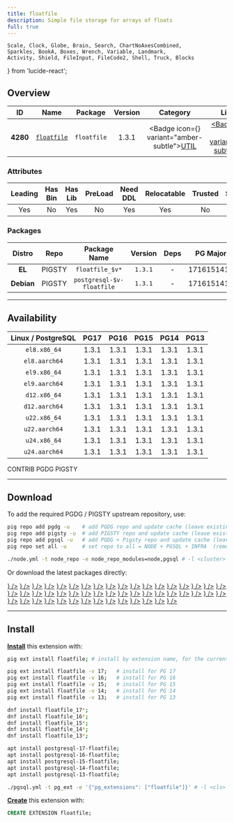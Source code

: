```yaml
---
title: floatfile
description: Simple file storage for arrays of floats
full: true
---
```


    Scale, Clock, Globe, Brain, Search, ChartNoAxesCombined,
    Sparkles, BookA, Boxes, Wrench, Variable, Landmark,
    Activity, Shield, FileInput, FileCode2, Shell, Truck, Blocks
} from 'lucide-react';

## Overview

| <TooltipIconButton tooltip="Extension unique identifier" side="top">ID</TooltipIconButton> | <TooltipIconButton tooltip="Extension name" side="top">Name</TooltipIconButton> | <TooltipIconButton tooltip="Package name for installation" side="top">Package</TooltipIconButton> | <TooltipIconButton tooltip="Latest available extension version" side="top">Version</TooltipIconButton> | <TooltipIconButton tooltip="Extension category" side="top">Category</TooltipIconButton> | <TooltipIconButton tooltip="Open source license" side="top">License</TooltipIconButton> | <TooltipIconButton tooltip="Programming language" side="top">Lang</TooltipIconButton> |
|:--------:|:--------:|:----------:|:--------------:|:---------------------------------------:|:------------------------------------------------------:|:----:|
| **4280** | [`floatfile`](https://github.com/pjungwir/floatfile) | `floatfile` | 1.3.1 | <Badge icon={<Wrench />} variant="amber-subtle"><a href="/ext/util" className="no-underline">UTIL</a></Badge> | <a href="/ext/list/license#mit" className="no-underline"><Badge icon={<Scale />} variant="blue-subtle">MIT</Badge></a> | <a href="/ext/list/lang#c"><Badge icon={<FileCode2 />} variant="blue-subtle">C</Badge></a> |

### Attributes

| <TooltipIconButton tooltip="The Primary Leading extension in the Package" side="top">Leading</TooltipIconButton> | <TooltipIconButton tooltip="Contains binary utils" side="top">Has Bin</TooltipIconButton> | <TooltipIconButton tooltip="Contains .so shared library files" side="top">Has Lib</TooltipIconButton> | <TooltipIconButton tooltip="Requires preloading via shared_preload_libraries" side="top">PreLoad</TooltipIconButton> | <TooltipIconButton tooltip="Requires CREATE EXTENSION DDL command" side="top">Need DDL</TooltipIconButton> | <TooltipIconButton tooltip="Can be installed in any schema" side="top">Relocatable</TooltipIconButton> | <TooltipIconButton tooltip="Can be created by non-superuser" side="top">Trusted</TooltipIconButton> | <TooltipIconButton tooltip="Schemas used by this extension" side="top">Schemas</TooltipIconButton> |
|:-------:|:-------:|:-------:|:-------:|:--------:|:-----------:|:-------:|:-------:|
| Yes | No | Yes | No | Yes | Yes | No | - |

### Packages

| <TooltipIconButton tooltip="Linux distribution family, EL or Debian" side="top">Distro</TooltipIconButton> | <TooltipIconButton tooltip="Package repository" side="top">Repo</TooltipIconButton> | <TooltipIconButton tooltip="The RPM/DEB Package Name Pattern (replace $v with real pg major)" side="top">Package Name</TooltipIconButton> | <TooltipIconButton tooltip="Latest package version" side="top">Version</TooltipIconButton> | <TooltipIconButton tooltip="RPM/DEB Package dependencies" side="top">Deps</TooltipIconButton> | <TooltipIconButton tooltip="Available in these PostgreSQL Major Versions" side="top">PG Major</TooltipIconButton> |
|:----------:|:--------:|:------------------------:|:-----------:|:------------:|:------------------:|
|   **EL**   | <Badge variant="amber-subtle"><span className="font-bold">PIGSTY</span></Badge> | `floatfile_$v*` | `1.3.1` | - | <Badge variant="green-subtle">17</Badge><Badge variant="green-subtle">16</Badge><Badge variant="green-subtle">15</Badge><Badge variant="green-subtle">14</Badge><Badge variant="green-subtle">13</Badge> |
| **Debian** | <Badge variant="amber-subtle"><span className="font-bold">PIGSTY</span></Badge> | `postgresql-$v-floatfile` | `1.3.1` | - | <Badge variant="green-subtle">17</Badge><Badge variant="green-subtle">16</Badge><Badge variant="green-subtle">15</Badge><Badge variant="green-subtle">14</Badge><Badge variant="green-subtle">13</Badge> |



------

## Availability

| <TooltipIconButton tooltip="Linux Distro Arch / PostgreSQL Major Version" side="top">Linux / PostgreSQL </TooltipIconButton> | **PG17** | **PG16** | **PG15** | **PG14** | **PG13** |
|:-----:|:-----:|:-----:|:-----:|:-----:|:-----:|
| `el8.x86_64` | <Badge variant="amber-subtle">1.3.1</Badge> | <Badge variant="amber-subtle">1.3.1</Badge> | <Badge variant="amber-subtle">1.3.1</Badge> | <Badge variant="amber-subtle">1.3.1</Badge> | <Badge variant="amber-subtle">1.3.1</Badge> |
| `el8.aarch64` | <Badge variant="amber-subtle">1.3.1</Badge> | <Badge variant="amber-subtle">1.3.1</Badge> | <Badge variant="amber-subtle">1.3.1</Badge> | <Badge variant="amber-subtle">1.3.1</Badge> | <Badge variant="amber-subtle">1.3.1</Badge> |
| `el9.x86_64` | <Badge variant="amber-subtle">1.3.1</Badge> | <Badge variant="amber-subtle">1.3.1</Badge> | <Badge variant="amber-subtle">1.3.1</Badge> | <Badge variant="amber-subtle">1.3.1</Badge> | <Badge variant="amber-subtle">1.3.1</Badge> |
| `el9.aarch64` | <Badge variant="amber-subtle">1.3.1</Badge> | <Badge variant="amber-subtle">1.3.1</Badge> | <Badge variant="amber-subtle">1.3.1</Badge> | <Badge variant="amber-subtle">1.3.1</Badge> | <Badge variant="amber-subtle">1.3.1</Badge> |
| `d12.x86_64` | <Badge variant="amber-subtle">1.3.1</Badge> | <Badge variant="amber-subtle">1.3.1</Badge> | <Badge variant="amber-subtle">1.3.1</Badge> | <Badge variant="amber-subtle">1.3.1</Badge> | <Badge variant="amber-subtle">1.3.1</Badge> |
| `d12.aarch64` | <Badge variant="amber-subtle">1.3.1</Badge> | <Badge variant="amber-subtle">1.3.1</Badge> | <Badge variant="amber-subtle">1.3.1</Badge> | <Badge variant="amber-subtle">1.3.1</Badge> | <Badge variant="amber-subtle">1.3.1</Badge> |
| `u22.x86_64` | <Badge variant="amber-subtle">1.3.1</Badge> | <Badge variant="amber-subtle">1.3.1</Badge> | <Badge variant="amber-subtle">1.3.1</Badge> | <Badge variant="amber-subtle">1.3.1</Badge> | <Badge variant="amber-subtle">1.3.1</Badge> |
| `u22.aarch64` | <Badge variant="amber-subtle">1.3.1</Badge> | <Badge variant="amber-subtle">1.3.1</Badge> | <Badge variant="amber-subtle">1.3.1</Badge> | <Badge variant="amber-subtle">1.3.1</Badge> | <Badge variant="amber-subtle">1.3.1</Badge> |
| `u24.x86_64` | <Badge variant="amber-subtle">1.3.1</Badge> | <Badge variant="amber-subtle">1.3.1</Badge> | <Badge variant="amber-subtle">1.3.1</Badge> | <Badge variant="amber-subtle">1.3.1</Badge> | <Badge variant="amber-subtle">1.3.1</Badge> |
| `u24.aarch64` | <Badge variant="amber-subtle">1.3.1</Badge> | <Badge variant="amber-subtle">1.3.1</Badge> | <Badge variant="amber-subtle">1.3.1</Badge> | <Badge variant="amber-subtle">1.3.1</Badge> | <Badge variant="amber-subtle">1.3.1</Badge> |

<Badge variant="green-subtle"><span className="font-black">CONTRIB</span></Badge> <Badge variant="blue-subtle"><span className="font-black">PGDG</span></Badge> <Badge variant="amber-subtle"><span className="font-black">PIGSTY</span></Badge>

------

## Download

To add the required PGDG / PIGSTY upstream repository, use:

```bash tab="pig"
pig repo add pgdg -u    # add PGDG repo and update cache (leave existing repos)
pig repo add pigsty -u  # add PIGSTY repo and update cache (leave existing repos)
pig repo add pgsql -u   # add PGDG + Pigsty repo and update cache (leave existing repos)
pig repo set all -u     # set repo to all = NODE + PGSQL + INFRA  (remove existing repos)
```
```bash tab="pigsty"
./node.yml -t node_repo -e node_repo_modules=node,pgsql # -l <cluster>
```

Or download the latest packages directly:

<Files>
    <Folder name="el8.x86_64">
        <a href="https://repo.pigsty.io/yum/pgsql/el8.x86_64/floatfile_17-1.3.1-1PIGSTY.el8.x86_64.rpm"><File name="floatfile_17-1.3.1-1PIGSTY.el8.x86_64.rpm" icon={<Package className="text-emerald-500" />} /></a>
        <a href="https://repo.pigsty.io/yum/pgsql/el8.x86_64/floatfile_16-1.3.1-1PIGSTY.el8.x86_64.rpm"><File name="floatfile_16-1.3.1-1PIGSTY.el8.x86_64.rpm" icon={<Package className="text-emerald-500" />} /></a>
        <a href="https://repo.pigsty.io/yum/pgsql/el8.x86_64/floatfile_15-1.3.1-1PIGSTY.el8.x86_64.rpm"><File name="floatfile_15-1.3.1-1PIGSTY.el8.x86_64.rpm" icon={<Package className="text-emerald-500" />} /></a>
        <a href="https://repo.pigsty.io/yum/pgsql/el8.x86_64/floatfile_14-1.3.1-1PIGSTY.el8.x86_64.rpm"><File name="floatfile_14-1.3.1-1PIGSTY.el8.x86_64.rpm" icon={<Package className="text-emerald-500" />} /></a>
        <a href="https://repo.pigsty.io/yum/pgsql/el8.x86_64/floatfile_13-1.3.1-1PIGSTY.el8.x86_64.rpm"><File name="floatfile_13-1.3.1-1PIGSTY.el8.x86_64.rpm" icon={<Package className="text-emerald-500" />} /></a>
    </Folder>
    <Folder name="el8.aarch64">
        <a href="https://repo.pigsty.io/yum/pgsql/el8.aarch64/floatfile_17-1.3.1-1PIGSTY.el8.aarch64.rpm"><File name="floatfile_17-1.3.1-1PIGSTY.el8.aarch64.rpm" icon={<Package className="text-orange-500" />} /></a>
        <a href="https://repo.pigsty.io/yum/pgsql/el8.aarch64/floatfile_16-1.3.1-1PIGSTY.el8.aarch64.rpm"><File name="floatfile_16-1.3.1-1PIGSTY.el8.aarch64.rpm" icon={<Package className="text-orange-500" />} /></a>
        <a href="https://repo.pigsty.io/yum/pgsql/el8.aarch64/floatfile_15-1.3.1-1PIGSTY.el8.aarch64.rpm"><File name="floatfile_15-1.3.1-1PIGSTY.el8.aarch64.rpm" icon={<Package className="text-orange-500" />} /></a>
        <a href="https://repo.pigsty.io/yum/pgsql/el8.aarch64/floatfile_14-1.3.1-1PIGSTY.el8.aarch64.rpm"><File name="floatfile_14-1.3.1-1PIGSTY.el8.aarch64.rpm" icon={<Package className="text-orange-500" />} /></a>
        <a href="https://repo.pigsty.io/yum/pgsql/el8.aarch64/floatfile_13-1.3.1-1PIGSTY.el8.aarch64.rpm"><File name="floatfile_13-1.3.1-1PIGSTY.el8.aarch64.rpm" icon={<Package className="text-orange-500" />} /></a>
    </Folder>
    <Folder name="el9.x86_64">
        <a href="https://repo.pigsty.io/yum/pgsql/el9.x86_64/floatfile_17-1.3.1-1PIGSTY.el9.x86_64.rpm"><File name="floatfile_17-1.3.1-1PIGSTY.el9.x86_64.rpm" icon={<Package className="text-emerald-500" />} /></a>
        <a href="https://repo.pigsty.io/yum/pgsql/el9.x86_64/floatfile_16-1.3.1-1PIGSTY.el9.x86_64.rpm"><File name="floatfile_16-1.3.1-1PIGSTY.el9.x86_64.rpm" icon={<Package className="text-emerald-500" />} /></a>
        <a href="https://repo.pigsty.io/yum/pgsql/el9.x86_64/floatfile_15-1.3.1-1PIGSTY.el9.x86_64.rpm"><File name="floatfile_15-1.3.1-1PIGSTY.el9.x86_64.rpm" icon={<Package className="text-emerald-500" />} /></a>
        <a href="https://repo.pigsty.io/yum/pgsql/el9.x86_64/floatfile_14-1.3.1-1PIGSTY.el9.x86_64.rpm"><File name="floatfile_14-1.3.1-1PIGSTY.el9.x86_64.rpm" icon={<Package className="text-emerald-500" />} /></a>
        <a href="https://repo.pigsty.io/yum/pgsql/el9.x86_64/floatfile_13-1.3.1-1PIGSTY.el9.x86_64.rpm"><File name="floatfile_13-1.3.1-1PIGSTY.el9.x86_64.rpm" icon={<Package className="text-emerald-500" />} /></a>
    </Folder>
    <Folder name="el9.aarch64">
        <a href="https://repo.pigsty.io/yum/pgsql/el9.aarch64/floatfile_17-1.3.1-1PIGSTY.el9.aarch64.rpm"><File name="floatfile_17-1.3.1-1PIGSTY.el9.aarch64.rpm" icon={<Package className="text-orange-500" />} /></a>
        <a href="https://repo.pigsty.io/yum/pgsql/el9.aarch64/floatfile_16-1.3.1-1PIGSTY.el9.aarch64.rpm"><File name="floatfile_16-1.3.1-1PIGSTY.el9.aarch64.rpm" icon={<Package className="text-orange-500" />} /></a>
        <a href="https://repo.pigsty.io/yum/pgsql/el9.aarch64/floatfile_15-1.3.1-1PIGSTY.el9.aarch64.rpm"><File name="floatfile_15-1.3.1-1PIGSTY.el9.aarch64.rpm" icon={<Package className="text-orange-500" />} /></a>
        <a href="https://repo.pigsty.io/yum/pgsql/el9.aarch64/floatfile_14-1.3.1-1PIGSTY.el9.aarch64.rpm"><File name="floatfile_14-1.3.1-1PIGSTY.el9.aarch64.rpm" icon={<Package className="text-orange-500" />} /></a>
        <a href="https://repo.pigsty.io/yum/pgsql/el9.aarch64/floatfile_13-1.3.1-1PIGSTY.el9.aarch64.rpm"><File name="floatfile_13-1.3.1-1PIGSTY.el9.aarch64.rpm" icon={<Package className="text-orange-500" />} /></a>
    </Folder>
    <Folder name="d12.x86_64">
        <a href="https://repo.pigsty.io/apt/pgsql/bookworm/pool/main/f/floatfile/postgresql-17-floatfile_1.3.1-1PIGSTY~bookworm_amd64.deb"><File name="postgresql-17-floatfile_1.3.1-1PIGSTY~bookworm_amd64.deb" icon={<Box className="text-emerald-500" />} /></a>
        <a href="https://repo.pigsty.io/apt/pgsql/bookworm/pool/main/f/floatfile/postgresql-16-floatfile_1.3.1-1PIGSTY~bookworm_amd64.deb"><File name="postgresql-16-floatfile_1.3.1-1PIGSTY~bookworm_amd64.deb" icon={<Box className="text-emerald-500" />} /></a>
        <a href="https://repo.pigsty.io/apt/pgsql/bookworm/pool/main/f/floatfile/postgresql-15-floatfile_1.3.1-1PIGSTY~bookworm_amd64.deb"><File name="postgresql-15-floatfile_1.3.1-1PIGSTY~bookworm_amd64.deb" icon={<Box className="text-emerald-500" />} /></a>
        <a href="https://repo.pigsty.io/apt/pgsql/bookworm/pool/main/f/floatfile/postgresql-14-floatfile_1.3.1-1PIGSTY~bookworm_amd64.deb"><File name="postgresql-14-floatfile_1.3.1-1PIGSTY~bookworm_amd64.deb" icon={<Box className="text-emerald-500" />} /></a>
        <a href="https://repo.pigsty.io/apt/pgsql/bookworm/pool/main/f/floatfile/postgresql-13-floatfile_1.3.1-1PIGSTY~bookworm_amd64.deb"><File name="postgresql-13-floatfile_1.3.1-1PIGSTY~bookworm_amd64.deb" icon={<Box className="text-emerald-500" />} /></a>
    </Folder>
    <Folder name="d12.aarch64">
        <a href="https://repo.pigsty.io/apt/pgsql/bookworm/pool/main/f/floatfile/postgresql-17-floatfile_1.3.1-1PIGSTY~bookworm_arm64.deb"><File name="postgresql-17-floatfile_1.3.1-1PIGSTY~bookworm_arm64.deb" icon={<Box className="text-orange-500" />} /></a>
        <a href="https://repo.pigsty.io/apt/pgsql/bookworm/pool/main/f/floatfile/postgresql-16-floatfile_1.3.1-1PIGSTY~bookworm_arm64.deb"><File name="postgresql-16-floatfile_1.3.1-1PIGSTY~bookworm_arm64.deb" icon={<Box className="text-orange-500" />} /></a>
        <a href="https://repo.pigsty.io/apt/pgsql/bookworm/pool/main/f/floatfile/postgresql-15-floatfile_1.3.1-1PIGSTY~bookworm_arm64.deb"><File name="postgresql-15-floatfile_1.3.1-1PIGSTY~bookworm_arm64.deb" icon={<Box className="text-orange-500" />} /></a>
        <a href="https://repo.pigsty.io/apt/pgsql/bookworm/pool/main/f/floatfile/postgresql-14-floatfile_1.3.1-1PIGSTY~bookworm_arm64.deb"><File name="postgresql-14-floatfile_1.3.1-1PIGSTY~bookworm_arm64.deb" icon={<Box className="text-orange-500" />} /></a>
        <a href="https://repo.pigsty.io/apt/pgsql/bookworm/pool/main/f/floatfile/postgresql-13-floatfile_1.3.1-1PIGSTY~bookworm_arm64.deb"><File name="postgresql-13-floatfile_1.3.1-1PIGSTY~bookworm_arm64.deb" icon={<Box className="text-orange-500" />} /></a>
    </Folder>
    <Folder name="u22.x86_64">
        <a href="https://repo.pigsty.io/apt/pgsql/jammy/pool/main/f/floatfile/postgresql-17-floatfile_1.3.1-1PIGSTY~jammy_amd64.deb"><File name="postgresql-17-floatfile_1.3.1-1PIGSTY~jammy_amd64.deb" icon={<Box className="text-emerald-500" />} /></a>
        <a href="https://repo.pigsty.io/apt/pgsql/jammy/pool/main/f/floatfile/postgresql-16-floatfile_1.3.1-1PIGSTY~jammy_amd64.deb"><File name="postgresql-16-floatfile_1.3.1-1PIGSTY~jammy_amd64.deb" icon={<Box className="text-emerald-500" />} /></a>
        <a href="https://repo.pigsty.io/apt/pgsql/jammy/pool/main/f/floatfile/postgresql-15-floatfile_1.3.1-1PIGSTY~jammy_amd64.deb"><File name="postgresql-15-floatfile_1.3.1-1PIGSTY~jammy_amd64.deb" icon={<Box className="text-emerald-500" />} /></a>
        <a href="https://repo.pigsty.io/apt/pgsql/jammy/pool/main/f/floatfile/postgresql-14-floatfile_1.3.1-1PIGSTY~jammy_amd64.deb"><File name="postgresql-14-floatfile_1.3.1-1PIGSTY~jammy_amd64.deb" icon={<Box className="text-emerald-500" />} /></a>
        <a href="https://repo.pigsty.io/apt/pgsql/jammy/pool/main/f/floatfile/postgresql-13-floatfile_1.3.1-1PIGSTY~jammy_amd64.deb"><File name="postgresql-13-floatfile_1.3.1-1PIGSTY~jammy_amd64.deb" icon={<Box className="text-emerald-500" />} /></a>
    </Folder>
    <Folder name="u22.aarch64">
        <a href="https://repo.pigsty.io/apt/pgsql/jammy/pool/main/f/floatfile/postgresql-17-floatfile_1.3.1-1PIGSTY~jammy_arm64.deb"><File name="postgresql-17-floatfile_1.3.1-1PIGSTY~jammy_arm64.deb" icon={<Box className="text-orange-500" />} /></a>
        <a href="https://repo.pigsty.io/apt/pgsql/jammy/pool/main/f/floatfile/postgresql-16-floatfile_1.3.1-1PIGSTY~jammy_arm64.deb"><File name="postgresql-16-floatfile_1.3.1-1PIGSTY~jammy_arm64.deb" icon={<Box className="text-orange-500" />} /></a>
        <a href="https://repo.pigsty.io/apt/pgsql/jammy/pool/main/f/floatfile/postgresql-15-floatfile_1.3.1-1PIGSTY~jammy_arm64.deb"><File name="postgresql-15-floatfile_1.3.1-1PIGSTY~jammy_arm64.deb" icon={<Box className="text-orange-500" />} /></a>
        <a href="https://repo.pigsty.io/apt/pgsql/jammy/pool/main/f/floatfile/postgresql-14-floatfile_1.3.1-1PIGSTY~jammy_arm64.deb"><File name="postgresql-14-floatfile_1.3.1-1PIGSTY~jammy_arm64.deb" icon={<Box className="text-orange-500" />} /></a>
        <a href="https://repo.pigsty.io/apt/pgsql/jammy/pool/main/f/floatfile/postgresql-13-floatfile_1.3.1-1PIGSTY~jammy_arm64.deb"><File name="postgresql-13-floatfile_1.3.1-1PIGSTY~jammy_arm64.deb" icon={<Box className="text-orange-500" />} /></a>
    </Folder>
    <Folder name="u24.x86_64">
        <a href="https://repo.pigsty.io/apt/pgsql/noble/pool/main/f/floatfile/postgresql-17-floatfile_1.3.1-1PIGSTY~noble_amd64.deb"><File name="postgresql-17-floatfile_1.3.1-1PIGSTY~noble_amd64.deb" icon={<Box className="text-emerald-500" />} /></a>
        <a href="https://repo.pigsty.io/apt/pgsql/noble/pool/main/f/floatfile/postgresql-16-floatfile_1.3.1-1PIGSTY~noble_amd64.deb"><File name="postgresql-16-floatfile_1.3.1-1PIGSTY~noble_amd64.deb" icon={<Box className="text-emerald-500" />} /></a>
        <a href="https://repo.pigsty.io/apt/pgsql/noble/pool/main/f/floatfile/postgresql-15-floatfile_1.3.1-1PIGSTY~noble_amd64.deb"><File name="postgresql-15-floatfile_1.3.1-1PIGSTY~noble_amd64.deb" icon={<Box className="text-emerald-500" />} /></a>
        <a href="https://repo.pigsty.io/apt/pgsql/noble/pool/main/f/floatfile/postgresql-14-floatfile_1.3.1-1PIGSTY~noble_amd64.deb"><File name="postgresql-14-floatfile_1.3.1-1PIGSTY~noble_amd64.deb" icon={<Box className="text-emerald-500" />} /></a>
        <a href="https://repo.pigsty.io/apt/pgsql/noble/pool/main/f/floatfile/postgresql-13-floatfile_1.3.1-1PIGSTY~noble_amd64.deb"><File name="postgresql-13-floatfile_1.3.1-1PIGSTY~noble_amd64.deb" icon={<Box className="text-emerald-500" />} /></a>
    </Folder>
    <Folder name="u24.aarch64">
        <a href="https://repo.pigsty.io/apt/pgsql/noble/pool/main/f/floatfile/postgresql-17-floatfile_1.3.1-1PIGSTY~noble_arm64.deb"><File name="postgresql-17-floatfile_1.3.1-1PIGSTY~noble_arm64.deb" icon={<Box className="text-orange-500" />} /></a>
        <a href="https://repo.pigsty.io/apt/pgsql/noble/pool/main/f/floatfile/postgresql-16-floatfile_1.3.1-1PIGSTY~noble_arm64.deb"><File name="postgresql-16-floatfile_1.3.1-1PIGSTY~noble_arm64.deb" icon={<Box className="text-orange-500" />} /></a>
        <a href="https://repo.pigsty.io/apt/pgsql/noble/pool/main/f/floatfile/postgresql-15-floatfile_1.3.1-1PIGSTY~noble_arm64.deb"><File name="postgresql-15-floatfile_1.3.1-1PIGSTY~noble_arm64.deb" icon={<Box className="text-orange-500" />} /></a>
        <a href="https://repo.pigsty.io/apt/pgsql/noble/pool/main/f/floatfile/postgresql-14-floatfile_1.3.1-1PIGSTY~noble_arm64.deb"><File name="postgresql-14-floatfile_1.3.1-1PIGSTY~noble_arm64.deb" icon={<Box className="text-orange-500" />} /></a>
        <a href="https://repo.pigsty.io/apt/pgsql/noble/pool/main/f/floatfile/postgresql-13-floatfile_1.3.1-1PIGSTY~noble_arm64.deb"><File name="postgresql-13-floatfile_1.3.1-1PIGSTY~noble_arm64.deb" icon={<Box className="text-orange-500" />} /></a>
    </Folder>
</Files>

------

## Install

[**Install**](/docs/pgsql/extension/install) this extension with:

```bash tab="pig"
pig ext install floatfile; # install by extension name, for the current active PG version

pig ext install floatfile -v 17;   # install for PG 17
pig ext install floatfile -v 16;   # install for PG 16
pig ext install floatfile -v 15;   # install for PG 15
pig ext install floatfile -v 14;   # install for PG 14
pig ext install floatfile -v 13;   # install for PG 13
```
```bash tab="yum" 
dnf install floatfile_17*;
dnf install floatfile_16*;
dnf install floatfile_15*;
dnf install floatfile_14*;
dnf install floatfile_13*;
```
```bash tab="apt" 
apt install postgresql-17-floatfile;
apt install postgresql-16-floatfile;
apt install postgresql-15-floatfile;
apt install postgresql-14-floatfile;
apt install postgresql-13-floatfile;
```
```bash tab="ansible"
./pgsql.yml -t pg_ext -e '{"pg_extensions": ["floatfile"]}' # -l <cls>
```

[**Create**](/docs/pgsql/extension/create) this extension with:

```sql
CREATE EXTENSION floatfile;
```


